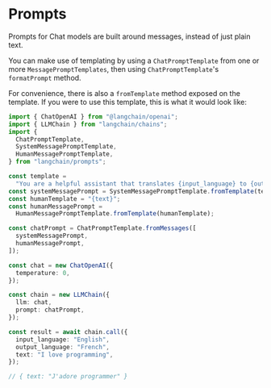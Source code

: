 # Prompts

Prompts for Chat models are built around messages, instead of just plain text.

You can make use of templating by using a `ChatPromptTemplate` from one or more `MessagePromptTemplates`, then using `ChatPromptTemplate`'s
`formatPrompt` method.

For convenience, there is also a `fromTemplate` method exposed on the template. If you were to use this template, this is what it would look like:

```typescript
import { ChatOpenAI } from "@langchain/openai";
import { LLMChain } from "langchain/chains";
import {
  ChatPromptTemplate,
  SystemMessagePromptTemplate,
  HumanMessagePromptTemplate,
} from "langchain/prompts";

const template =
  "You are a helpful assistant that translates {input_language} to {output_language}.";
const systemMessagePrompt = SystemMessagePromptTemplate.fromTemplate(template);
const humanTemplate = "{text}";
const humanMessagePrompt =
  HumanMessagePromptTemplate.fromTemplate(humanTemplate);

const chatPrompt = ChatPromptTemplate.fromMessages([
  systemMessagePrompt,
  humanMessagePrompt,
]);

const chat = new ChatOpenAI({
  temperature: 0,
});

const chain = new LLMChain({
  llm: chat,
  prompt: chatPrompt,
});

const result = await chain.call({
  input_language: "English",
  output_language: "French",
  text: "I love programming",
});
```

```typescript
// { text: "J'adore programmer" }
```
